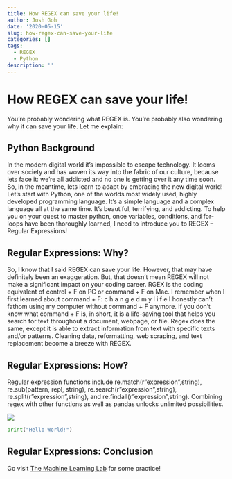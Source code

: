 ```yaml
---
title: How REGEX can save your life!
author: Josh Goh
date: '2020-05-15'
slug: how-regex-can-save-your-life
categories: []
tags:
  - REGEX
  - Python
description: ''
---
```


# **How REGEX can save your life!**

You're probably wondering what REGEX is. You're probably also wondering why it can save your life. Let me explain: 

## Python Background
  In the modern digital world it's impossible to escape technology. It looms over society and has woven its way into the fabric of our culture, because lets face it: we're all addicted and no one is getting over it any time soon. So, in the meantime, lets learn to adapt by embracing the new digital world!  
  Let's start with Python, one of the worlds most widely used, highly developed programming language. It's a simple language and a complex language all at the same time. It's beautiful, terrifying, and addicting.
  To help you on your quest to master python, once variables, conditions, and for-loops have been thoroughly learned, I need to introduce you to REGEX -- Regular Expressions! 

## Regular Expressions: Why?
  So, I know that I said REGEX can save your life. However, that may have definitely been an exaggeration. But, that doesn't mean REGEX will not make a significant impact on your coding career. RGEX is the coding equivalent of control + F on PC or command + F on Mac. I remember when I first learned about command + F:
                    c h a n g e d   m y   l i f e 
I honestly can't fathom using my computer without command + F anymore. If you don't know what command + F is, in short, it is a life-saving tool that helps you search for text throughout a document, webpage, or file. Regex does the same, except it is able to extract information from text with specific texts and/or patterns. Cleaning data, reformatting, web scraping, and text replacement become a breeze with REGEX. 

## Regular Expressions: How?
Regular expression functions include re.match(r"expression",string), re.sub(pattern, repl, string), re.search(r"expression",string), re.split(r"expression",string), and re.findall(r"expression",string). Combining regex with other functions as well as pandas unlocks unlimited possibilities.

![](/blog/2020-05-15-how-regex-can-save-your-life_files/figure.png)

```python
print("Hello World!")
```

## Regular Expressions: Conclusion 
Go visit [The Machine Learning Lab](http://play.inginf.units.it/#/) for some practice!